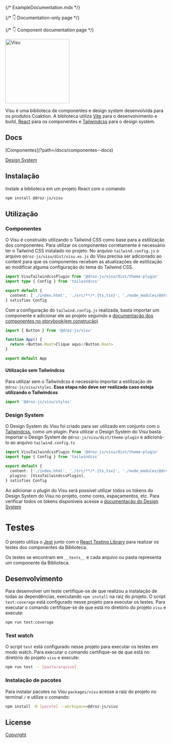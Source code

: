 {/* ExampleDocumentation.mdx */}


{/* 👇 Documentation-only page */}

<Meta title="Início" />

{/* 👇 Component documentation page */}

<div style={{ display: 'flex', justifyContent: 'center', marginBottom: '48px' }}>
  <picture>
    <img alt="Visu" src="./visu.svg" width="200px" />
  </picture>
</div>

Visu é uma biblioteca de componentes e design system desenvolvida para os produtos Coaktion. A biblioteca utiliza [Vite](https://vitejs.dev/) para o desenvolvimento e build, [React](https://react.dev/) para os componentes e [Tailwindcss](https://tailwindcss.com/) para o design system.

## Docs
<div style={{ display: 'flex', flexDirection: 'column', marginBottom: '16px' }}>
  [Componentes](?path=/docs/componentes--docs)

  [Design System](?path=/docs/design-system--docs)
</div>

## Instalação

Instale a biblioteca em um projeto React com o comando

```bash
npm install @droz-js/visu
```

## Utilização

### Componentes

O Visu é construido utilizando o Tailwind CSS como base para a estilização dos componentes. Para utilizar os componentes corretamente é necessário ter o Tailwind CSS instalado no projeto. No arquivo `tailwind.config.js` o arquivo `@droz-js/visu/dist/visu.es.js` do Visu precisa ser adicionado ao content para que os componentes recebam as atualizações de estilização ao modificar alguma configuração do tema do Tailwind CSS.

```typescript
import VisuTailwindcssPlugin from '@droz-js/visu/dist/theme-plugin'
import type { Config } from 'tailwindcss'

export default {
  content: ['./index.html', './src/**/*.{ts,tsx}', './node_modules/@droz-js/visu/dist/visu.es.js'],
} satisfies Config

```

Com a configuração do `tailwind.config.js` realizada, basta importar um componente e adicionar ele ao projeto seguindo a [documentação dos componentes no storybook(em construção)](https://feat-update-storybook-v7--645ce9be8ed7e2ea5066a152.chromatic.com/)

```typescript
import { Button } from '@droz-js/visu'

function App() {
  return <Button.Root>Clique aqui</Button.Root>
}

export default App
```

#### Utilização sem Tailwindcss
Para utilizar sem o Tailwindcss é necessário importar a estilização de `@droz-js/visu/styles`. **Essa etapa não deve ser realizada caso esteja utilizando o Tailwindcss**

```typescript
import '@droz-js/visu/styles'
```

### Design System

O Design System do Visu foi criado para ser utilizado em conjunto com o [Tailwindcss](https://tailwindcss.com/), como um plugin. Para utilizar o Design System do Visu basta importar o Design System de `@droz-js/visu/dist/theme-plugin` e adicioná-lo ao arquivo `tailwind.config.ts`


```typescript
import VisuTailwindcssPlugin from '@droz-js/visu/dist/theme-plugin'
import type { Config } from 'tailwindcss'

export default {
  content: ['./index.html', './src/**/*.{ts,tsx}', './node_modules/@droz-js/visu/dist/visu.es.js'],
  plugins: [VisuTailwindcssPlugin],
} satisfies Config

```

Ao adicionar o plugin do Visu será possível utilizar todos os tokens do Design System do Visu no projeto, como cores, espaçamentos, etc. Para verificar todos os tokens disponíveis acesse a [documentação do Design System](?path=/docs/design-system--docs)

# Testes

O projeto utiliza o [Jest](https://jestjs.io/pt-BR/) junto com o [React Testing Library](https://testing-library.com/docs/react-testing-library/intro/) para realizar os testes dos componentes da Biblioteca.

Os testes se encontram em `__tests__` e cada arquivo ou pasta representa um componente da Biblioteca.

## Desenvolvimento

Para desenvolver um teste certifique-se de que realizou a instalação de todas as dependências, executando `npm install` na raiz do projeto.
O script `test:coverage` está configurado nesse projeto para executar os testes. Para executar o comando certifique-se de que está no diretório do projeto `visu` e execute:

```bash
npm run test:coverage
```

### Test watch

O script `test` está configurado nesse projeto para executar os testes em modo watch. Para executar o comando certifique-se de que está no diretório do projeto `visu` e execute:

```bash
npm run test -- [pasta/arquivo]
```

### Instalação de pacotes

Para instalar pacotes no Visu `packages/visu` acesse a raiz do projeto no terminal `/` e utilize o comando:

```bash
npm install -D [pacote] --workspace=@droz-js/visu
```

## License

[Copyright](../../LICENSE)


